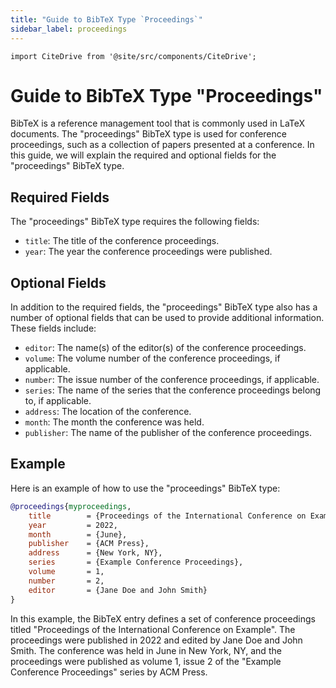 ---
title: "Guide to BibTeX Type `Proceedings`"
sidebar_label: proceedings
---

```mdx-code-block
import CiteDrive from '@site/src/components/CiteDrive';
```

# Guide to BibTeX Type "Proceedings"

BibTeX is a reference management tool that is commonly used in LaTeX documents. The "proceedings" BibTeX type is used for conference proceedings, such as a collection of papers presented at a conference. In this guide, we will explain the required and optional fields for the "proceedings" BibTeX type.

<CiteDrive/>

## Required Fields

The "proceedings" BibTeX type requires the following fields:

-   `title`: The title of the conference proceedings.
-   `year`: The year the conference proceedings were published.

## Optional Fields

In addition to the required fields, the "proceedings" BibTeX type also has a number of optional fields that can be used to provide additional information. These fields include:

-   `editor`: The name(s) of the editor(s) of the conference proceedings.
-   `volume`: The volume number of the conference proceedings, if applicable.
-   `number`: The issue number of the conference proceedings, if applicable.
-   `series`: The name of the series that the conference proceedings belong to, if applicable.
-   `address`: The location of the conference.
-   `month`: The month the conference was held.
-   `publisher`: The name of the publisher of the conference proceedings.

## Example

Here is an example of how to use the "proceedings" BibTeX type:

```bibtex
@proceedings{myproceedings,
	title        = {Proceedings of the International Conference on Example},
	year         = 2022,
	month        = {June},
	publisher    = {ACM Press},
	address      = {New York, NY},
	series       = {Example Conference Proceedings},
	volume       = 1,
	number       = 2,
	editor       = {Jane Doe and John Smith}
}

```

In this example, the BibTeX entry defines a set of conference proceedings titled "Proceedings of the International Conference on Example". The proceedings were published in 2022 and edited by Jane Doe and John Smith. The conference was held in June in New York, NY, and the proceedings were published as volume 1, issue 2 of the "Example Conference Proceedings" series by ACM Press.